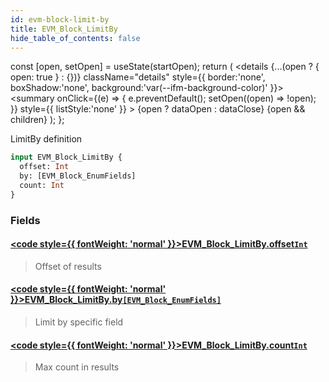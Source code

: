 ```yaml
---
id: evm-block-limit-by
title: EVM_Block_LimitBy
hide_table_of_contents: false
---
```







  const [open, setOpen] = useState(startOpen);
  return (
    <details {...(open ? { open: true } : {})} className="details" style={{ border:'none', boxShadow:'none', background:'var(--ifm-background-color)' }}>
      <summary
        onClick={(e) => {
          e.preventDefault();
          setOpen((open) => !open);
        }}
        style={{ listStyle:'none' }}
      >
      {open ? dataOpen : dataClose}
      </summary>
      {open && children}
    </details>
  );
};




LimitBy definition


```graphql
input EVM_Block_LimitBy {
  offset: Int
  by: [EVM_Block_EnumFields]
  count: Int
}
```




### Fields

#### [<code style={{ fontWeight: 'normal' }}>EVM_Block_LimitBy.<b>offset</b></code>](#)<Bullet />[`Int`](/docs/graphql-reference/scalars/int) <Badge class="secondary" text="scalar"/>
> Offset of results
> 

#### [<code style={{ fontWeight: 'normal' }}>EVM_Block_LimitBy.<b>by</b></code>](#)<Bullet />[`[EVM_Block_EnumFields]`](/docs/graphql-reference/enums/evm-block-enum-fields) <Badge class="secondary" text="list"/> <Badge class="secondary" text="enum"/>
> Limit by specific field
> 

#### [<code style={{ fontWeight: 'normal' }}>EVM_Block_LimitBy.<b>count</b></code>](#)<Bullet />[`Int`](/docs/graphql-reference/scalars/int) <Badge class="secondary" text="scalar"/>
> Max count in results
> 



